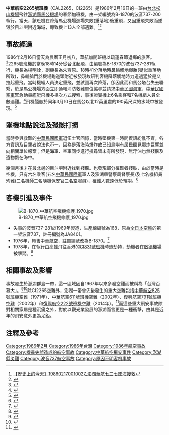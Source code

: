 {{Infobox Airliner accident
|name= 中華航空CI2265號班機空難
|Crash image=China Airlines Boeing 737-281 B-1870 at HK airport 1977.jpg
|Image caption= 此事故班機原為全日空第一架波音737，註冊編號為JA8401，在1976年轉售给中華航空註冊，編號改為B-1870。
|Date= 1986年2月16日
|Type= 重落地重飛降落失敗
|Site= {{ROC-TW}}[[澎湖縣|澎湖縣]][[白沙鄉_(台灣)|白沙鄉]][[目斗嶼|目斗嶼]]，距離馬公12英里處190英尺深的水域發現殘骸地點。
|Origin= {{TWN}}[[臺北松山機場|臺北松山機場]]
|Destination= {{TWN}}澎湖馬公機場（今[[澎湖機場|澎湖機場]]）
|Fatalities= 13
|Injuries= 0
|Aircraft Type= [[波音737|波音737-281]]
|Operator= [[中華航空|中華航空]]
|Tail Number= B-1870
|Passengers= 6
|Crew= 7
|Survivors= 0
}}

'''中華航空2265號班機'''（CAL2265，CI2265）是1986年2月16日的一班由[[台北|台北]][[臺北松山機場|松山機場]]飛往[[澎湖縣|澎湖縣]][[馬公機場|馬公機場]]的春節加班機，由一架編號為B-1870的波音737-200執行。當天，該班機在降落馬公機場進場失敗(重落地)後重飛，又因重飛失敗而墜毀於目斗嶼附近海域，導致機上13人全部遇難。<ref>[https://www.dailymotion.com/video/x5jgmc3 【歷史上的今天】198602170010027_澎湖華航七三七墜海搜救]</ref><ref>{{Cite web |url=https://lh4.googleusercontent.com/proxy/N7AzthxvfZj35rSiN3B7mCQWQV2NjDerjCyqfS7C6NHmRoPikj10AlxKyeIz1koBxZkb6x8bRI7fh-RKUj6giF3wq2UJDZNwlQl2S5LbRq9CUNsh00yCH7Y=w1200-h630-p-k-no-nu |title=華航737-200在松山機場滑行道上滑行 |accessdate=2019-02-22 |archive-date=2019-02-22 |archive-url=https://web.archive.org/web/20190222204724/https://lh4.googleusercontent.com/proxy/N7AzthxvfZj35rSiN3B7mCQWQV2NjDerjCyqfS7C6NHmRoPikj10AlxKyeIz1koBxZkb6x8bRI7fh-RKUj6giF3wq2UJDZNwlQl2S5LbRq9CUNsh00yCH7Y=w1200-h630-p-k-no-nu |dead-url=no }}</ref>

==事故經過==
1986年2月16日當天為農曆正月初八，華航加開班機以疏運春節返鄉的旅客。<ref>{{cite news|url=http://paper.wenweipo.com/2002/05/27/YO0205270049.htm|title=華航兩機摔在同一地點|publisher=文匯報|date=2002-05-27|accessdate=2014-04-19|archive-date=2014-04-19|archive-url=https://web.archive.org/web/20140419214931/http://paper.wenweipo.com/2002/05/27/YO0205270049.htm|dead-url=no}}</ref>2265號班機於當晚18時14分從台北起飛，由編號為B-1870的波音737-281執行，機長為楊明詮，副機長為朱齊原。18時41分落地時鼻輪觸地爆胎(疑似重落地所致)，鼻輪艙門於機場跑道頭附近被發現故研判客機降落觸地時力道過猛於是又拉起重飛。當時機組人員決定重飛，並試圖再次降落，卻因此而和馬公塔台失去聯繫，於是馬公機場方面立即通報消防救難單位協尋並請求[[中華民國海軍|中華民國海軍]]、[[中華民國空軍|中華民國空軍]]緊急動員艦艇飛機多梯次方式搜索，事後證實機上6名乘客和7名機組人員全數遇難。<ref>{{cite news|url=http://www.chinanews.com/2002-05-25/26/188774.html|title=16年前“华航”一架客机曾在同一海域失事坠毁|publisher=中国新闻社|date=2002-05-25|accessdate=2014-04-19|archive-date=2016-03-05|archive-url=https://web.archive.org/web/20160305052015/http://www.chinanews.com/2002-05-25/26/188774.html|dead-url=no}}</ref>飛機殘骸於同年3月10日在馬公以北12英里處的190英尺深的水域中被發現。<ref>{{cite web|url=http://aviation-safety.net/database/record.php?id=19860216-0|title=ASN Aircraft accident Boeing 737-281 B-1870 Makung|publisher=[[航空安全網|航空安全網]]|accessdate=2014-04-19|archive-date=2021-02-04|archive-url=https://web.archive.org/web/20210204235315/https://aviation-safety.net/database/record.php?id=19860216-0|dead-url=no}}</ref>

==墜機地點說法及殘骸打撈==
當時參與救難的[[中華民國國軍|中華民國國軍]]退伍士官回憶，當時墜機第一時間資訊紛亂不齊，各方資訊及目擊者說法也不一，因為是落海時爆炸故已知鳥嶼有居民聽見爆炸巨響並向相關單位報案；但是海軍、空軍同步進行搜尋皆未有所發現，無浮油也無殘骸及遺物飄在海中。

幾個月後才在最北邊的目斗嶼附近找到殘骸。也發現部分罹難者殘肢，由於當時是空機，只有六名乘客(五名[[中華民國陸軍|中華民國陸軍]]軍人及澎湖縣警察局督察長)及七名機組員殉難(二名機師二名隨機保安官三名空服員)，罹難人數遠低於預期。<ref>{{Cite web |url=http://army.chlin.com.tw/BBS/archiver/?tid-9620.html |title=存档副本 |accessdate=2019-02-22 |archive-date=2019-02-22 |archive-url=https://web.archive.org/web/20190222095222/http://army.chlin.com.tw/BBS/archiver/?tid-9620.html |dead-url=no }}</ref>

==客機引進及事件==
[[File:B-1870_中華航空飛機修護_1970.jpg|thumb]]
*失事的波音737-281於1969年製造，生產線編號為168，原為[[全日本空輸|全日本空輸]]的第一架波音737，註冊編號為JA8401。
*1976年，轉售中華航空，註冊編號改為B-1870。<ref>{{cite web|url=http://www.airfleets.net/ficheapp/plane-b737-20226.htm|title=China Airlines B-1870 (Boeing 737 - MSN 20226)  (Ex JA8401 N1451Z )|publisher=Airfleets.net|accessdate=2014-04-19|archive-date=2018-06-29|archive-url=https://web.archive.org/web/20180629050203/http://www.airfleets.net/ficheapp/plane-b737-20226.htm|dead-url=no}}</ref>
*1978年，在執行由高雄飛往香港的[[中華航空831號班機劫機事件|CI831號班機]]時遭劫持，劫機者在[[啟德機場|啟德機場]]被擊斃。<ref>{{cite web|url=http://aviation-safety.net/database/record.php?id=19780309-0|title=ASN Aircraft accident Boeing 737-281 B-1870 Hong Kong|publisher=[[航空安全網|航空安全網]]|accessdate=2014-04-19|archive-date=2013-12-12|archive-url=https://web.archive.org/web/20131212005826/http://aviation-safety.net/database/record.php?id=19780309-0|dead-url=no}}</ref>

==相關事故及影響==
事故發生於澎湖群島一帶，這一區域因自1967年以來多發空難而被稱為「台灣百慕大」。<ref>{{cite news|url=http://old.jfdaily.com/gb/node2/node17/node38/node5058/node5061/userobject1ai52197.html|title=澎湖海域35年10起空难|publisher=解放日报|accessdate=2014-04-19|deadurl=yes|archiveurl=https://web.archive.org/web/20140420040314/http://old.jfdaily.com/gb/node2/node17/node38/node5058/node5061/userobject1ai52197.html|archivedate=2014-04-20}}</ref><ref>{{cite news|url=http://www.chinanews.com/n/2003-09-28/26/351897.html|title=17年6起重大空难 澎湖海域被称为“台湾百慕大”|publisher=中国新闻社|date=2003-09-28|accessdate=2014-04-19|archive-date=2016-03-05|archive-url=https://web.archive.org/web/20160305082851/http://www.chinanews.com/n/2003-09-28/26/351897.html|dead-url=no}}</ref>除CI2265空難外，澎湖一带曾先後發生的重大空難包括[[中華航空825號班機空難|中華航空825號班機空難]]（1971年）、[[中華航空611號班機空難|中華航空611號班機空難]]（2002年）、[[復興航空791號班機|復興航空791號班機空難]]（2002年）和[[復興航空222號班機空難|復興航空222號班機空難]]（2014年）。<ref>{{cite news|url=http://news.sohu.com/93/85/news205168593.shtml|title=台“复兴”货机坠海追踪：两名机师估计凶多吉少|publisher=信息时报|date=2002-12-23|accessdate=2014-04-19|archive-date=2016-03-05|archive-url=https://web.archive.org/web/20160305013622/http://news.sohu.com/93/85/news205168593.shtml|dead-url=no}}</ref>而這些重大飛安事故除對相關家屬是種沉痛之外，對於以觀光業發展的澎湖而言更是一種衝擊，由其是近年的飛安意外更為尤鉅。

==注釋及參考==
{{Reflist}}

{{1986年航空事故}}
{{台灣航空事故}}

[[Category:1986年2月|Category:1986年2月]]
[[Category:1986年台灣|Category:1986年台灣]]
[[Category:1986年航空事故|Category:1986年航空事故]]
[[Category:機員失誤造成的航空事故|Category:機員失誤造成的航空事故]]
[[Category:中華航空飛安事件|Category:中華航空飛安事件]]
[[Category:澎湖縣災難|Category:澎湖縣災難]]
[[Category:波音737航空事故|Category:波音737航空事故]]
[[Category:原因不明客机事故|Category:原因不明客机事故]]